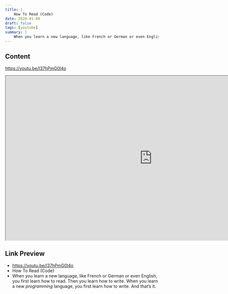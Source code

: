 ```yaml
---
title: |
    How To Read (Code)
date: 2020-01-08
draft: false
tags: [youtube]
summary: |
    When you learn a new language, like French or German or even English, you first learn how to read. Then you learn how to write. When you learn a new *programming* language, you first learn how to write. And that’s it.
---
```


## Content

https://youtu.be/I37hPmG0l4o


<iframe
    width="960"
    height="540"
    src="https://www.youtube.com/embed/I37hPmG0l4o"
    title="How To Read (Code)"
    allow="accelerometer; autoplay; clipboard-write; encrypted-media; gyroscope; picture-in-picture; web-share"
    allowFullscreen
    >
</iframe>

## Link Preview

- https://youtu.be/I37hPmG0l4o
- How To Read (Code)
- When you learn a new language, like French or German or even English, you first learn how to read. Then you learn how to write. When you learn a new *programming* language, you first learn how to write. And that’s it.
